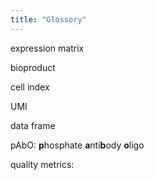 ```yaml
---
title: "Glossory"
---
```


expression matrix

bioproduct

cell index

UMI

data frame

pAbO: **p**hosphate **a**nti**b**ody **o**ligo

quality metrics:
